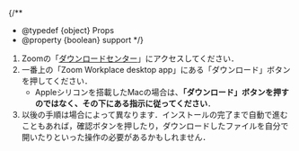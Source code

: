 
{/**
  * @typedef {object} Props
  * @property {boolean} support
  */}

1. Zoomの「[ダウンロードセンター](https://zoom.us/download)」にアクセスしてください．
2. 一番上の「Zoom Workplace desktop app」にある「ダウンロード」ボタンを押してください．
   - Appleシリコンを搭載したMacの場合は、**「ダウンロード」ボタンを押すのではなく、その下にある指示に従ってください**．
3. 以後の手順は場合によって異なります．インストールの完了まで自動で進むこともあれば，確認ボタンを押したり，ダウンロードしたファイルを自分で開いたりといった操作の必要があるかもしれません．

<Support lang="ja" show={props.support} />
